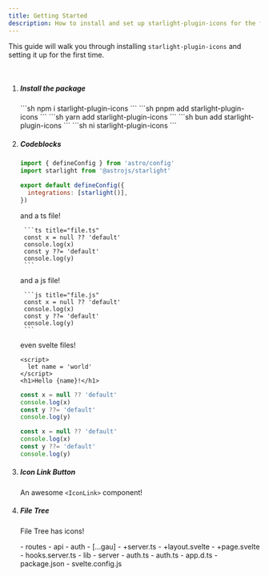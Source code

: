 ```yaml
---
title: Getting Started
description: How to install and set up starlight-plugin-icons for the first time.
---
```



This guide will walk you through installing `starlight-plugin-icons` and setting it up for the first time.

<br />

<Steps>

1. ##### Install the package

    <Tabs syncKey="pkg">
      <TabItem label="npm">
        ```sh
        npm i starlight-plugin-icons
        ```
      </TabItem>
      <TabItem label="pnpm">
        ```sh
        pnpm add starlight-plugin-icons
        ```
      </TabItem>
      <TabItem label="yarn">
        ```sh
        yarn add starlight-plugin-icons
        ```
      </TabItem>
      <TabItem label="bun">
        ```sh
        bun add starlight-plugin-icons
        ```
      </TabItem>
      <TabItem label="ni">
        ```sh
        ni starlight-plugin-icons
        ```
      </TabItem>
    </Tabs>

2. ##### Codeblocks

    ```js title="astro.config.mjs"
    import { defineConfig } from 'astro/config'
    import starlight from '@astrojs/starlight'

    export default defineConfig({
      integrations: [starlight()],
    })
    ```

    <Tabs syncKey="lang">
      <TabItem label="TypeScript">
        and a ts file!

        ```ts title="file.ts"
        const x = null ?? 'default'
        console.log(x)
        const y ??= 'default'
        console.log(y)
        ```
      </TabItem>
      <TabItem label="JavaScript">
        and a js file!

        ```js title="file.js"
        const x = null ?? 'default'
        console.log(x)
        const y ??= 'default'
        console.log(y)
        ```
      </TabItem>
    </Tabs>

    even svelte files!

    ```svelte title="file.svelte"
    <script>
      let name = 'world'
    </script>
    <h1>Hello {name}!</h1>
    ```

    ```js title="file.svelte.js"
    const x = null ?? 'default'
    console.log(x)
    const y ??= 'default'
    console.log(y)
    ```

    ```ts title="file.svelte.ts"
    const x = null ?? 'default'
    console.log(x)
    const y ??= 'default'
    console.log(y)
    ```

3. ##### Icon Link Button

    An awesome `<IconLink>` component!

    <div class="row">
      <IconLink href="/adapters/drizzle/" icon="i-icons:drizzle" title="Drizzle" />
      <IconLink href="/adapters/drizzle/" icon="i-icons:drizzle" title="Drizzle" />
      <IconLink href="/adapters/drizzle/" icon="i-icons:drizzle" title="Drizzle Flat" flat />
      <IconLink href="/adapters/drizzle/" icon="i-icons:drizzle" title="Drizzle Flat" flat />
      <IconLink href="/adapters/drizzle/" icon="i-icons:drizzle" title="Drizzle" />
      <IconLink href="/adapters/drizzle/" icon="i-icons:drizzle" title="Drizzle" />
      <IconLink href="/adapters/drizzle/" icon="i-icons:drizzle" title="Drizzle Flat" flat />
      <IconLink href="/adapters/drizzle/" icon="i-icons:drizzle" title="Drizzle Flat" flat />
    </div>
    
    
    <div class="row">
      <IconLink icon="i-starlight-plugin-icons:svelte-js" title="Svelte js" />
      <IconLink icon="i-starlight-plugin-icons:svelte-ts" />
      <IconLink icon="i-starlight-plugin-icons:folder-open" />
      <IconLink icon="i-material-icon-theme:svelte" />
      <IconLink icon="i-ph:folder-open-duotone" />
    </div>
4. ##### File Tree

    File Tree has icons!

    <FileTree>
      - routes
        - api
          - auth
            - [...gau]
              - +server.ts
        - +layout.svelte
        - +page.svelte
      - hooks.server.ts
      - lib
        - server
          - auth.ts
        - auth.ts
      - app.d.ts
      - package.json
      - svelte.config.js
    </FileTree>

</Steps>

